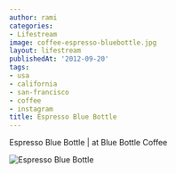 ```yaml
---
author: rami
categories:
- Lifestream
image: coffee-espresso-bluebottle.jpg
layout: lifestream
publishedAt: '2012-09-20'
tags:
- usa
- california
- san-francisco
- coffee
- instagram
title: Espresso Blue Bottle
---
```


Espresso Blue Bottle | at Blue Bottle Coffee

![Espresso Blue Bottle](/assets/images/content/lifestream/coffee-espresso-bluebottle.jpg)
